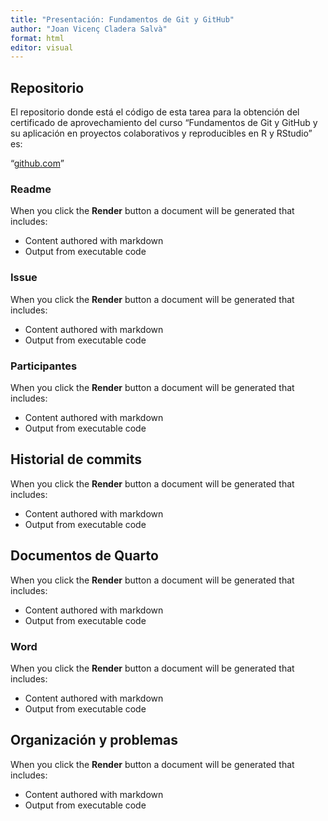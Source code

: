 ```yaml
---
title: "Presentación: Fundamentos de Git y GitHub"
author: "Joan Vicenç Cladera Salvà"
format: html
editor: visual
---
```


## Repositorio

El repositorio donde está el código de esta tarea para la obtención del certificado de aprovechamiento del curso "Fundamentos de Git y GitHub y su aplicación en proyectos colaborativos y reproducibles en R y RStudio" es:

"[github.com](https://github.com/JoanVii/Treball_Aliments)"

### Readme

When you click the **Render** button a document will be generated that includes:

-   Content authored with markdown
-   Output from executable code

### Issue

When you click the **Render** button a document will be generated that includes:

-   Content authored with markdown
-   Output from executable code

### Participantes

When you click the **Render** button a document will be generated that includes:

-   Content authored with markdown
-   Output from executable code

## Historial de commits

When you click the **Render** button a document will be generated that includes:

-   Content authored with markdown
-   Output from executable code

## Documentos de Quarto

When you click the **Render** button a document will be generated that includes:

-   Content authored with markdown
-   Output from executable code

### Word

When you click the **Render** button a document will be generated that includes:

-   Content authored with markdown
-   Output from executable code

## Organización y problemas

When you click the **Render** button a document will be generated that includes:

-   Content authored with markdown
-   Output from executable code
